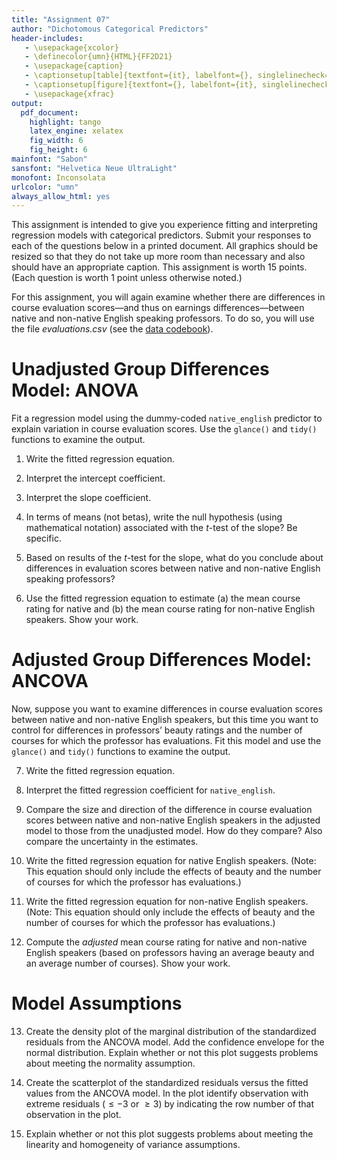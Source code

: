 ```yaml
---
title: "Assignment 07"
author: "Dichotomous Categorical Predictors"
header-includes:
   - \usepackage{xcolor}
   - \definecolor{umn}{HTML}{FF2D21}
   - \usepackage{caption}
   - \captionsetup[table]{textfont={it}, labelfont={}, singlelinecheck=false, labelsep=newline}
   - \captionsetup[figure]{textfont={}, labelfont={it}, singlelinecheck=false, labelsep=period}
   - \usepackage{xfrac}
output: 
  pdf_document:
    highlight: tango
    latex_engine: xelatex
    fig_width: 6
    fig_height: 6
mainfont: "Sabon"
sansfont: "Helvetica Neue UltraLight"
monofont: Inconsolata
urlcolor: "umn"
always_allow_html: yes
---
```


\frenchspacing

This assignment is intended to give you experience fitting and interpreting regression models with categorical predictors. Submit your responses to each of the questions below in a printed document. All graphics should be resized so that they do not take up more room than necessary and also should have an appropriate caption. This assignment is worth 15 points. (Each question is worth 1 point unless otherwise noted.)

For this assignment, you will again examine whether there are differences in course evaluation scores---and thus on earnings differences---between native and non-native English speaking professors. To do so, you will use the file *evaluations.csv* (see the [data codebook](http://zief0002.github.io/epsy-8251/codebooks/evaluations.html)).


# Unadjusted Group Differences Model: ANOVA

Fit a regression model using the dummy-coded `native_english` predictor to explain variation in course evaluation scores. Use the `glance()` and `tidy()` functions to examine the output.

1. Write the fitted regression equation. 

2. Interpret the intercept coefficient.

3. Interpret the slope coefficient.

4. In terms of means (not betas), write the null hypothesis (using mathematical notation) associated with the *t*-test of the slope? Be specific.

5. Based on results of the *t*-test for the slope, what do you conclude about differences in evaluation scores between native and non-native English speaking professors?

6. Use the fitted regression equation to estimate (a) the mean course rating for native and (b) the mean course rating for non-native English speakers. Show your work.


# Adjusted Group Differences Model: ANCOVA

Now, suppose you want to examine differences in course evaluation scores between native and non-native English speakers, but this time you want to control for differences in professors' beauty ratings and the number of courses for which the professor has evaluations. Fit this model and use the `glance()` and `tidy()` functions to examine the output.

7. Write the fitted regression equation.

8. Interpret the fitted regression coefficient for `native_english`.

9. Compare the size and direction of the difference in course evaluation scores between native and non-native English speakers in the adjusted model to those from the unadjusted model. How do they compare? Also compare the uncertainty in the estimates.

10. Write the fitted regression equation for native English speakers. (Note: This equation should only include the effects of beauty and the number of courses for which the professor has evaluations.)

11. Write the fitted regression equation for non-native English speakers. (Note: This equation should only include the effects of beauty and the number of courses for which the professor has evaluations.)

12. Compute the *adjusted* mean course rating for native and non-native English speakers (based on professors having an average beauty and an average number of courses). Show your work.

# Model Assumptions

13. Create the density plot of the marginal distribution of the standardized residuals from the ANCOVA model. Add the confidence envelope for the normal distribution. Explain whether or not this plot suggests problems about meeting the normality assumption.

14. Create the scatterplot of the standardized residuals versus the fitted values from the ANCOVA model. In the plot identify observation with extreme residuals ($\leq-3$ or $\geq3$) by indicating  the row number of that observation in the plot.

15. Explain whether or not this plot suggests problems about meeting the linearity and homogeneity of variance assumptions.
